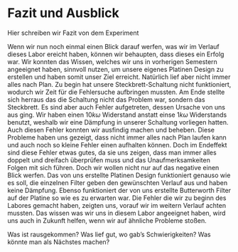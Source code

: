 # Fazit und Ausblick
Hier schreiben wir Fazit von dem Experiment 

Wenn wir nun noch einmal einen Blick darauf werfen, was wir im Verlauf dieses Labor ereicht haben, können wir behaupten, dass dieses ein Erfolg war.
Wir konnten das Wissen, welches wir uns in vorherigen Semestern angeeignet haben, sinnvoll nutzen, um unsere eigenes Platinen Design zu erstellen und haben somit unser Ziel erreicht.
Natürlich lief aber nicht immer alles nach Plan. Zu begin hat unsere Steckbrett-Schaltung nicht funktioniert, wodurch wir Zeit für die Fehlersuche aufbringen mussten. Am Ende stellte sich herraus das die Schaltung nicht das Problem war, sondern das Steckbrett.
Es sind aber auch Fehler aufgetreten, dessen Ursache von uns aus ging. Wir haben einen $10k\omega$  Widerstand anstatt einse $1k\omega$  Widerstands benutzt, weshalb wir eine Dämpfung in unserer Schaltung vorliegen hatten.
Auch diesen Fehler konnten wir ausfindig machen und beheben. Diese Probleme haben uns gezeigt, dass nicht immer alles nach Plan laufen kann und auch noch so kleine Fehler einen aufhalten können.
Doch im Endeffekt sind diese Fehler etwas gutes, da sie uns zeigen, dass man immer alles doppelt und dreifach überprüfen muss und das Unaufmerksamkeiten Folgen mit sich führen.
Doch wir wollen nicht nur auf das negative einen Blick werfen. Das von uns erstellte Platinen Design funktioniert genauso wie es soll, die einzelnen Filter geben den gewünschten Verlauf aus und haben keine Dämpfung.
Ebenso funktioniert der von uns erstellte Butterworth Filter auf der Platine so wie es zu erwarten war. Die Fehler die wir zu beginn des Labores gemacht haben, zeigten uns, vorauf wir im weitern Verlauf achten mussten.
Das wissen was wir uns in diesem Labor angeeignet haben, wird uns auch in Zukunft helfen, wenn wir auf ähnliche Probleme stoßen.


Was ist rausgekommen?
Was lief gut, wo gab’s Schwierigkeiten?
Was könnte man als Nächstes machen?
